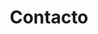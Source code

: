 ---
visible: true
title: Contacto
blocks:
  - visible: true
    headline: Contacto
    _template: heroBase
---